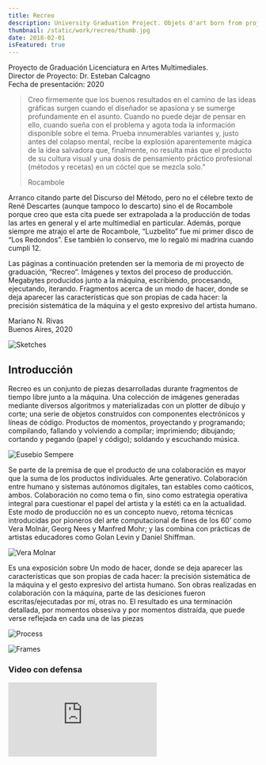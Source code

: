 ```yaml
---
title: Recreo
description: University Graduation Project. Objets d'art born from projecting, coding, printing, cutting, pasting (paper & code), and listening music.
thumbnail: /static/work/recreo/thumb.jpg
date: 2018-02-01
isFeatured: true
---
```


Proyecto de Graduación Licenciatura en Artes Multimediales.\
Director de Proyecto: Dr. Esteban Calcagno\
Fecha de presentación: 2020

> Creo firmemente que los buenos resultados en el camino de las ideas gráficas surgen cuando el diseñador se apasiona y se sumerge profundamente en el asunto. Cuando no puede dejar de pensar en ello, cuando sueña con el problema y agota toda la información disponible sobre el tema. Prueba innumerables variantes y, justo antes del colapso mental, recibe la explosión aparentemente mágica de la idea salvadora que, finalmente, no resulta más que el producto de su cultura visual y una dosis de pensamiento práctico profesional (métodos y recetas) en un cóctel que se mezcla solo.”
>
> Rocambole

Arranco citando parte del Discurso del Método, pero no el célebre texto de René Descartes (aunque tampoco lo descarto) sino el de Rocambole porque creo que esta cita puede ser extrapolada a la producción de todas las artes en general y el arte multimedial en particular. Además, porque siempre me atrajo el arte de Rocambole, “Luzbelito” fue mi primer disco de “Los Redondos”. Ese también lo conservo, me lo regaló mi madrina cuando cumplí 12.

Las páginas a continuación pretenden ser la memoria de mi proyecto de graduación, “Recreo”. Imágenes y textos del proceso de producción. Megabytes producidos junto a la máquina, escribiendo, procesando, ejecutando, iterando. Fragmentos acerca de un modo de hacer, donde se deja aparecer las características que son propias de cada hacer: la precisión sistemática de la máquina y el gesto expresivo del artista humano.

Mariano N. Rivas\
Buenos Aires, 2020

![Sketches](/static/work/recreo/recreo-sketches.jpg)

## Introducción

Recreo es un conjunto de piezas desarrolladas durante fragmentos de tiempo libre junto a la máquina. Una colección de imágenes generadas mediante diversos algoritmos y materializadas con un plotter de dibujo y corte; una serie de objetos construidos con componentes electrónicos y líneas de código. Productos de momentos, proyectando y programando; compilando, fallando y volviendo a compilar; imprimiendo; dibujando; cortando y pegando (papel y código); soldando y escuchando música.

![Eusebio Sempere](/static/work/recreo/eusebio-sempere.jpg 'Eusebio Sempere, Museo Nacional Centro de Arte Reina Sofía.')

Se parte de la premisa de que el producto de una colaboración es mayor que la suma de los productos individuales. Arte generativo. Colaboración entre humano y sistemas autónomos digitales, tan estables como caóticos, ambos. Colaboración no como tema o fin, sino como estrategia operativa integral para cuestionar el papel del artista y la estéti ca en la actualidad. Este modo de producción no es un concepto nuevo, retoma técnicas introducidas por pioneros del arte computacional de fines de los 60’ como Vera Molnár, Georg Nees y Manfred Mohr; y las combina con prácticas de artistas educadores como Golan Levin y Daniel Shiffman.

![Vera Molnar](/static/work/recreo/vera-molnar.jpg "Vera Molnár. A la Recherche de Paul Klee 'Searching for Paul Klee' 1970. Ink on paper, plotter drawing. The Anne and Michael Spalter Digital Art Collection.")

Es una exposición sobre Un modo de hacer, donde se deja aparecer las características que son propias de cada hacer: la precisión sistemática de la máquina y el gesto expresivo del artista humano. Son obras realizadas en colaboración con la máquina, parte de las desiciones fueron escritas/ejecutadas por mí, otras no. El resultado es una terminación detallada, por momentos obsesiva y por momentos distraída, que puede verse reflejada en cada una de las piezas

![Process](/static/work/recreo/recreo-steps.jpg)

![Frames](/static/work/recreo/recreo-frames.jpg)

### Video con defensa

<iframe
  className="aspect-video w-full"
  src="https://www.youtube.com/embed/VVovi31_af8"
  frameborder="0"
  allow="accelerometer; autoplay; clipboard-write; encrypted-media; gyroscope; picture-in-picture; web-share"
  allowfullscreen
></iframe>
